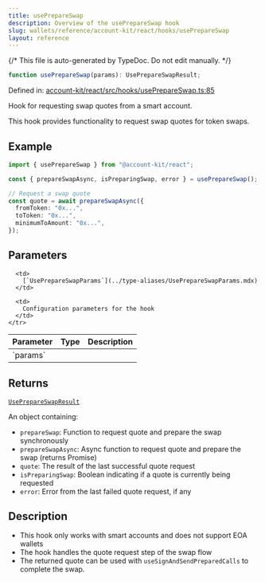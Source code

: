 ```yaml
---
title: usePrepareSwap
description: Overview of the usePrepareSwap hook
slug: wallets/reference/account-kit/react/hooks/usePrepareSwap
layout: reference
---
```


{/* This file is auto-generated by TypeDoc. Do not edit manually. */}

```ts
function usePrepareSwap(params): UsePrepareSwapResult;
```

Defined in: [account-kit/react/src/hooks/usePrepareSwap.ts:85](https://github.com/alchemyplatform/aa-sdk/blob/17aad1f572375d42a06c7e3238078a88a435d459/account-kit/react/src/hooks/usePrepareSwap.ts#L85)

Hook for requesting swap quotes from a smart account.

This hook provides functionality to request swap quotes for token swaps.

## Example

```ts twoslash
import { usePrepareSwap } from "@account-kit/react";

const { prepareSwapAsync, isPreparingSwap, error } = usePrepareSwap();

// Request a swap quote
const quote = await prepareSwapAsync({
  fromToken: "0x...",
  toToken: "0x...",
  minimumToAmount: "0x...",
});
```

## Parameters

<table>
  <thead>
    <tr>
      <th align="left">Parameter</th>
      <th align="left">Type</th>
      <th align="left">Description</th>
    </tr>
  </thead>

  <tbody>
    <tr>
      <td>
        `params`
      </td>

      <td>
        [`UsePrepareSwapParams`](../type-aliases/UsePrepareSwapParams.mdx)
      </td>

      <td>
        Configuration parameters for the hook
      </td>
    </tr>

  </tbody>
</table>

## Returns

[`UsePrepareSwapResult`](../type-aliases/UsePrepareSwapResult.mdx)

An object containing:

- `prepareSwap`: Function to request quote and prepare the swap synchronously
- `prepareSwapAsync`: Async function to request quote and prepare the swap (returns Promise)
- `quote`: The result of the last successful quote request
- `isPreparingSwap`: Boolean indicating if a quote is currently being requested
- `error`: Error from the last failed quote request, if any

## Description

- This hook only works with smart accounts and does not support EOA wallets
- The hook handles the quote request step of the swap flow
- The returned quote can be used with `useSignAndSendPreparedCalls` to complete the swap.
